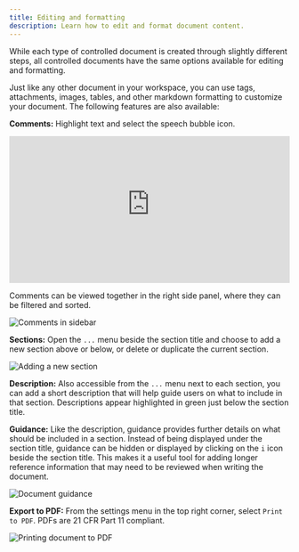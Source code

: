 ```yaml
---
title: Editing and formatting
description: Learn how to edit and format document content.
---
```



While each type of controlled document is created through slightly different steps, all controlled documents have the same options available for editing and formatting.

Just like any other document in your workspace, you can use tags, attachments, images, tables, and other markdown formatting to customize your document. The following features are also available:

**Comments:** Highlight text and select the speech bubble icon. 

<div style="position: relative; padding-top: 52.43393602225312%;">
  <iframe
    src="https://customer-davn16od7sue0s1k.cloudflarestream.com/186e92bd0f031428167e5c5d3672aacf/iframe?poster=https%3A%2F%2Fcustomer-davn16od7sue0s1k.cloudflarestream.com%2F186e92bd0f031428167e5c5d3672aacf%2Fthumbnails%2Fthumbnail.jpg%3Ftime%3D%26height%3D600"
    loading="lazy"
    style="border: none; position: absolute; top: 0; left: 0; height: 100%; width: 100%;"
    allow="accelerometer; gyroscope; autoplay; encrypted-media; picture-in-picture;"
    allowfullscreen="true"
  ></iframe>
</div>

Comments can be viewed together in the right side panel, where they can be filtered and sorted.

<Image 
src={commentSidebar} 
alt='Comments in sidebar' 
inferSize
quality='max'
/>

**Sections:** Open the `...` menu beside the section title and choose to add a new section above or below, or delete or duplicate the current section.

<Image 
src={addSection} 
alt='Adding a new section' 
inferSize
quality='max'
/>

**Description:** Also accessible from the `...` menu next to each section, you can add a short description that will help guide users on what to include in that section. Descriptions appear highlighted in green just below the section title.

**Guidance:** Like the description, guidance provides further details on what should be included in a section. Instead of being displayed under the section title, guidance can be hidden or displayed by clicking on the `i` icon beside the section title. This makes it a useful tool for adding longer reference information that may need to be reviewed when writing the document.

<Image 
src={documentGuidance} 
alt='Document guidance' 
inferSize
quality='max'
/>

**Export to PDF:** From the settings menu in the top right corner, select `Print to PDF`. PDFs are 21 CFR Part 11 compliant.

<Image 
src={printPDF} 
alt='Printing document to PDF' 
inferSize
quality='max'
/>